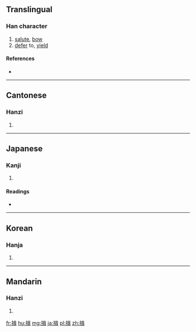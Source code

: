 ==Translingual==

===Han character===
{{Han char|rn=64|rad=手|as=09|sn=12|four=5604<sub>1</sub>|canj=手口尸十 (QRSJ)|ids=⿰[[扌]][[咠]]}}

# [[salute]], [[bow]]
# [[defer]] to, [[yield]]

====References====
* {{Han ref|kx=0442.040|dkj=12351|dj=0793.060|hdz=31916.010|uh=63D6|ud=25558|bh=B4A5|bd=46245}}

----

==Cantonese==

===Hanzi===
{{yue-hanzi|jyut=[[jap1]]|y=yap1}}

# {{defn|lang=yue|sort=手09}}

----

==Japanese==

===Kanji===
{{ja-kanji|grade=|rs=手09}}

# {{defn|lang=ja|sort=手09}}

====Readings====
* {{ja-readings|on=[[ゆう]] (yū), [[しゅう]] (shū)|kun=[[えしゃく]] (eshaku), [[ゆずる]] (yuzuru), [[おす]] (osu)}}

----

==Korean==

===Hanja===
{{ko-hanja|hangeul=[[읍]], [[즙]]|eumhun=|rv=eup, jeup|mr=ŭp, chŭp|y=up, cup}}

# {{defn|lang=ko|sort=手09}}

----

==Mandarin==

===Hanzi===
{{cmn-hanzi|pin=[[yī]] ([[yi1]])|wg=i<sup>1</sup>}}

# {{defn|lang=cmn|sort=手09}}

[[fr:揖]]
[[hu:揖]]
[[mg:揖]]
[[ja:揖]]
[[pl:揖]]
[[zh:揖]]
